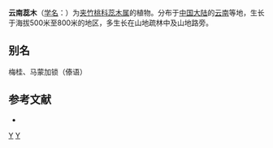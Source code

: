 {{Speciesbox
| genus = Kopsia
| species = officinalis
| authority = [[蒋英_(植物学家)|Tsiang]] et P. T. Li
}}

'''云南蕊木'''（[[学名|学名]]：{{lang|la|''Kopsia officinalis''}}）为[[夹竹桃科|夹竹桃科]][[蕊木属|蕊木属]]的植物。分布于[[中国大陆|中国大陆]]的[[云南|云南]]等地，生长于海拔500米至800米的地区，多生长在山地疏林中及山地路旁。

== 别名 ==
梅桂、马蒙加锁（傣语）

== 参考文献 ==
<div class="references-small">
* {{cite web| url =http://www.bioinfo.cn/db05/KmzwSpecies.php?action=view&id=30416| title =云南蕊木| work =《中国高等植物数据库全库》| publisher =中国科学院微生物研究所| author =昆明植物研究所| accessdate =2009-02-26| deadurl =yes| archiveurl =https://web.archive.org/web/20160305031351/http://www.bioinfo.cn/db05/KmzwSpecies.php?action=view&id=30416| archivedate =2016-03-05}}
</div>
{{Taxonbar|from=Q10881043}}

[[Category:蕊木属|Y]]
[[Category:云南植物|Y]]
